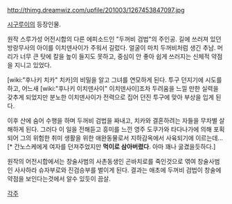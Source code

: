 http://thimg.dreamwiz.com/upfile/201003/1267453847097.jpg

[[시구루이]]의 등장인물.

원작 스루가성 어전시합의 다른 에피소드인 "두꺼비 검법"의 주인공. 길에 쓰러져 있던 방랑무사의 아이를 이치덴사이가 주워서 길렀다. 얼굴이 마치 두꺼비처럼 생긴 추남. 머리가 너무 큰 탓에 칼을 높이 들지도 못하고, 중심이 안 좋아 쉽게 쓰러지는 신체적 약점을 지니고 있었다.

[wiki:"후나키 치카" 치카]의 비밀을 알고 그녀를 연모하게 된다. 투구 던지기에 시도를 하고, 어느새 [wiki:"후나키 이치덴사이" 이치덴사이]조차 두려움을 느낄 만한 실력을 갖추게 되었지만 분노한 이치덴사이가 전력으로 집어 던진 투구에 맞아 부상을 입게 된다.

이후 산에 숨어 수행을 하며 두꺼비 검법을 짜내고, 치카와 결혼하려는 자들을 무차별 살해하게 된다. 그러다 이 일을 전해듣고 흥미를 느낀 영주 도쿠가와 타다나가에 의해 포획되어 그의 위험한 취미 생활을 위한 애완동물로서 지하감옥에서 사육되기에 이르는데...[* 간노스케에게 여자를 던져주었지만 '''먹이로 삼아버렸다'''. 아마 꽤나 굻겼을듯하다.]

원작의 어전시합에서는 창술사범의 사촌동생인 곤바치로를 죽인것으로 엮여 창술사범인 사사하라 슈자부로와 진검승부를 벌이게 된다. 결과는 애초에 두꺼비 검법이 창술에 약점을 보인다는것에서 알수 있듯이 끔살.

[[각주]]
